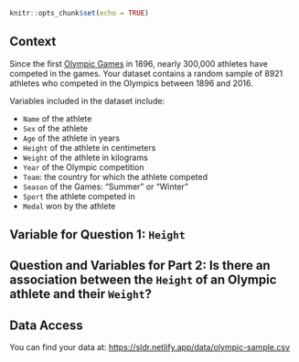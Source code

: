 

```r
knitr::opts_chunk$set(echo = TRUE)
```

## Context

Since the first [Olympic Games](https://olympics.com/en/) in 1896, nearly 300,000 athletes have competed in the games. Your dataset contains a random sample of 8921 athletes who competed in the Olympics between 1896 and 2016.

Variables included in the dataset include:

- `Name` of the athlete
- `Sex` of the athlete
- `Age` of the athlete in years
- `Height` of the athlete in centimeters
- `Weight` of the athlete in kilograms
- `Year` of the Olympic competition
- `Team`: the country for which the athlete competed
- `Season` of the Games: "Summer" or "Winter"
- `Sport` the athlete competed in
- `Medal` won by the athlete

## Variable for Question 1: `Height`

## Question and Variables for Part 2: Is there an association between the `Height` of an Olympic athlete and their `Weight`?


## Data Access

You can find your data at: <https://sldr.netlify.app/data/olympic-sample.csv>

<!-- ## Notes -->
